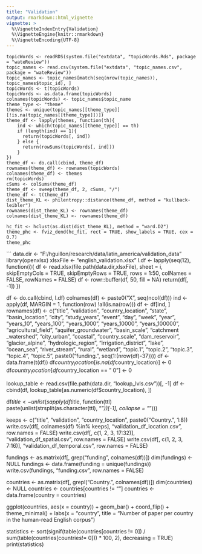 ```yaml
---
title: "Validation"
output: rmarkdown::html_vignette
vignette: >
  %\VignetteIndexEntry{Validation}
  %\VignetteEngine{knitr::rmarkdown}
  %\VignetteEncoding{UTF-8}
---
```



```data_loading
topicWords <- readRDS(system.file("extdata", "topicWords.Rds", package = "wateReview"))
topic_names <- read.csv(system.file("extdata", "topic_names.csv", package = "wateReview"))
topic_names <- topic_names[match(seq(nrow(topic_names)), topic_names$topic_id), ]
topicWords <- t(topicWords)
topicWords <- as.data.frame(topicWords)
colnames(topicWords) <- topic_names$topic_name
theme_type <- "theme"
themes <- unique(topic_names[[theme_type]][!is.na(topic_names[[theme_type]])])
theme_df <- lapply(themes, function(th){
    ind <- which(topic_names[[theme_type]] == th)
    if (length(ind) == 1){
      return(topicWords[, ind])
    } else {
      return(rowSums(topicWords[, ind]))
    }
})
theme_df <- do.call(cbind, theme_df)
rownames(theme_df) <- rownames(topicWords)
colnames(theme_df) <- themes
rm(topicWords)
cSums <- colSums(theme_df)
theme_df <- sweep(theme_df, 2, cSums, "/")
theme_df <- t(theme_df)
dist_theme_KL <- philentropy::distance(theme_df, method = "kullback-leibler")
rownames(dist_theme_KL) <- rownames(theme_df)
colnames(dist_theme_KL) <- rownames(theme_df)
```


```phc_theme
hc_fit <- hclust(as.dist(dist_theme_KL), method = "ward.D2")
theme_phc <- fviz_dend(hc_fit, rect = TRUE, show_labels = TRUE, cex = 0.7)
theme_phc
```

```
data.dir <- "F:/hguillon/research/data/latin_america/validation_data"
library(openxlsx)
xlsxFile <- "english_validation.xlsx"
l.df <- lapply(seq(12), function(i){
	df <- read.xlsx(file.path(data.dir,xlsxFile), sheet = i, skipEmptyCols = TRUE, skipEmptyRows = TRUE, rows = 1:50, colNames = FALSE, rowNames = FALSE)
	df <- rowr::buffer(df, 50, fill = NA)
	return(df[, -1])
})

df <- do.call(cbind, l.df)
colnames(df) <- paste0("X", seq(ncol(df)))
ind <- apply(df, MARGIN = 1, function(row) !all(is.na(row)))
df <- df[ind, ]
rownames(df) <- c("title", "validation", "country_location", "state", "basin_location", "city", "study_years", "event", "day", "week", "year", "years_10", "years_100", "years_1000", "years_10000", "years_100000", "agricultural_field", "aquifer_groundwater", "basin_scale", "catchment _watershed", "city_urban", "coastal", "country_scale", "dam_reservoir", "glacier_alpine", "hydrologic_region", "irrigation_district", "lake", "ocean_sea", "river_stream", "rural", "wetland", "topic.1", "topic.2", "topic.3", "topic.4", "topic.5", paste0("funding.", seq(1:(nrow(df)-37))))
df <- data.frame(t(df))
df$country_location[is.na(df$country_location)] <- 0
df$country_location[df$country_location == " 0"] <- 0

lookup_table <- read.csv(file.path(data.dir, "lookup_lvls.csv"))[, -1]
df <- cbind(df, lookup_table[as.numeric(df$country_location), ])

df$title <- unlist(sapply(df$title, function(ttl) paste(unlist(strsplit(as.character(ttl), "_"))[-1], collapse = "_")))

keeps <- c("title", "validation", "country_location", paste0("Country.", 1:8))
write.csv(df[, colnames(df) %in% keeps], "validation_df_location.csv", row.names = FALSE)
write.csv(df[, c(1, 2, 3, 17:32)], "validation_df_spatial.csv", row.names = FALSE)
write.csv(df[, c(1, 2, 3, 7:16)], "validation_df_temporal.csv", row.names = FALSE)

fundings <- as.matrix(df[, grep("funding", colnames(df))])
dim(fundings) <- NULL
fundings <- data.frame(funding = unique(fundings))
write.csv(fundings, "funding.csv", row.names = FALSE)


countries <- as.matrix(df[, grepl("Country.", colnames(df))])
dim(countries) <- NULL
countries <- countries[countries != ""]
countries <- data.frame(country = countries)

ggplot(countries, aes(x = country)) + geom_bar() + coord_flip() + theme_minimal() + labs(x = "country", title = "Number of paper per country in the human-read English corpus")

statistics <- sort(signif(table(countries[countries != 0]) / sum(table(countries[countries!= 0])) * 100, 2), decreasing = TRUE)
print(statistics)
